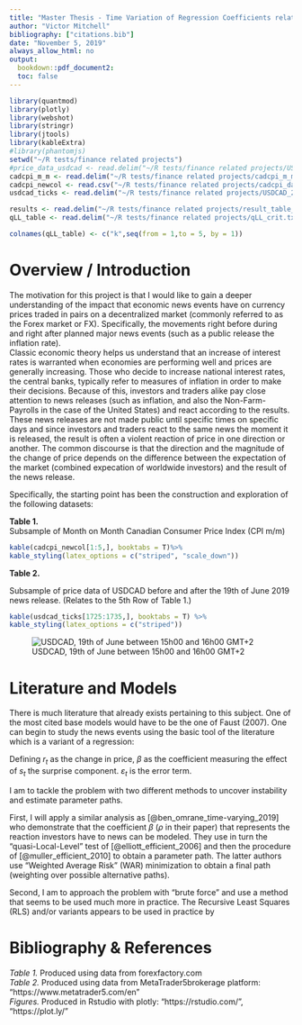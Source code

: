 ```yaml
---
title: "Master Thesis - Time Variation of Regression Coefficients related to Macroeconomic News affecting Currency Prices"
author: "Victor Mitchell"
bibliography: ["citations.bib"]
date: "November 5, 2019"
always_allow_html: no
output:
  bookdown::pdf_document2:
  toc: false
---
```

```r
library(quantmod)
library(plotly)
library(webshot)
library(stringr)
library(jtools)
library(kableExtra)
#library(phantomjs)
setwd("~/R tests/finance related projects")
#price_data_usdcad <- read.delim("~/R tests/finance related projects/USDCAD_M1_201901020600_201911051703.csv")
cadcpi_m_m <- read.delim("~/R tests/finance related projects/cadcpi_m_m.txt")
cadcpi_newcol <- read.csv("~/R tests/finance related projects/cadcpi_dataframe.csv")
usdcad_ticks <- read.delim("~/R tests/finance related projects/USDCAD_201906191500_201906191559_ticks.csv")

results <- read.delim("~/R tests/finance related projects/result_table_1.txt")
qLL_table <- read.delim("~/R tests/finance related projects/qLL_crit.txt")

colnames(qLL_table) <- c("k",seq(from = 1,to = 5, by = 1))
```

# Overview / Introduction
  
The motivation for this project is that I would like to gain a deeper understanding of the impact that economic news events have on currency prices traded in pairs on a decentralized market (commonly referred to as the Forex market or FX). Specifically, the movements right before during and right after planned major news events (such as a public release the inflation rate).  
Classic economic theory helps us understand that an increase of interest rates is warranted when economies are performing well and prices are generally increasing. Those who decide to increase national interest rates, the central banks, typically refer to measures of inflation in order to make their decisions. Because of this, investors and traders alike pay close attention to news releases (such as inflation, and also the Non-Farm-Payrolls in the case of the United States) and react according to the results. These news releases are not made public until specific times on specific days and since investors and traders react to the same news the moment it is released, the result is often a violent reaction of price in one direction or another. The common discourse is that the direction and the magnitude of the change of price depends on the difference between the expectation of the market (combined expecation of worldwide investors) and the result of the news release.  
  
Specifically, the starting point has been the construction and exploration of the following datasets:

**Table 1.**   
Subsample of Month on Month Canadian Consumer Price Index (CPI m/m)
```r
kable(cadcpi_newcol[1:5,], booktabs = T)%>%
kable_styling(latex_options = c("striped", "scale_down"))
```
  
  
**Table 2.**  
  
Subsample of price data of USDCAD before and after the 19th of June 2019 news release. (Relates to the 5th Row of Table 1.)
\normalsize
```r
kable(usdcad_ticks[1725:1735,], booktabs = T) %>%
kable_styling(latex_options = c("striped"))
```
  
![USDCAD, 19th of June between 15h00 and 16h00 GMT+2](candlestick2.png)

# Literature and Models  

There is much literature that already exists pertaining to this subject. One of the most cited base models would have to be the one of Faust (2007). One can begin to study the news events using the basic tool of the literature which is a variant of a regression:
\begin{equation}
r_t = \beta S_t + \varepsilon_t
\end{equation}  
  
Defining $r_t$ as the change in price, $\beta$ as the coefficient measuring the effect of $s_t$ the surprise component. $\varepsilon_t$ is the error term.  
  
I am to tackle the problem with two different methods to uncover instability and estimate parameter paths. 
  
First, I will apply a similar analysis as [@ben_omrane_time-varying_2019] who demonstrate that the coefficient $\beta$ ($\rho$ in their paper) that represents the reaction investors have to news can be modeled. They use in turn the "quasi-Local-Level" test of [@elliott_efficient_2006] and then the procedure of [@muller_efficient_2010] to obtain a parameter path. The latter authors use "Weighted Average Risk" (WAR) minimization to obtain a final path (weighting over possible alternative paths).  
  
Second, I am to approach the problem with "brute force" and use a method that seems to be used much more in practice. The Recursive Least Squares (RLS) and/or variants appears to be used in practice by 
  

  
# Bibliography & References
  
*Table 1.* Produced using data from forexfactory.com  
*Table 2.* Produced using data from MetaTrader5brokerage platform: "https://www.metatrader5.com/en"  
*Figures.* Produced in Rstudio with plotly: "https://rstudio.com/", "https://plot.ly/"  











